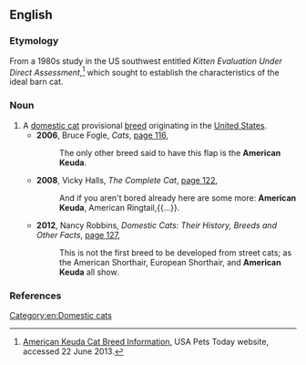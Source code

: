 ==English==
{{rfi}}
===Etymology===
From a 1980s study in the US southwest entitled ''Kitten Evaluation Under Direct Assessment'',<ref>[http://www.usapetstoday.com/American_Keuda.htm American Keuda Cat Breed Information], USA Pets Today website, accessed 22 June 2013.</ref> which sought to establish the characteristics of the ideal barn cat.

===Noun===
{{en-noun|head=[[American]] [[Keuda]]}}

# A [[domestic cat]] provisional [[breed]] originating in the [[United States]].
#* '''2006''', Bruce Fogle, ''Cats'', [http://books.google.com.au/books?id=6cgZFreZwxsC&q=%22American+Keuda%22%7C%22American+Keudas%22&dq=%22American+Keuda%22%7C%22American+Keudas%22&hl=en&sa=X&ei=e5DFUaitJI29iAeowYCYDg&redir_esc=y page 116],
#*: The only other breed said to have this flap is the '''American Keuda'''.
#* '''2008''', Vicky Halls, ''The Complete Cat'', [http://books.google.com.au/books?id=d-gy4ghq_pcC&pg=PA122&dq=%22American+Keuda%22%7C%22American+Keudas%22&hl=en&sa=X&ei=e5DFUaitJI29iAeowYCYDg&redir_esc=y#v=onepage&q=%22American%20Keuda%22%7C%22American%20Keudas%22&f=false page 122],
#*: And if you aren't bored already here are some more: '''American Keuda''', American Ringtail,{{...}}.
#* '''2012''', Nancy Robbins, ''Domestic Cats: Their History, Breeds and Other Facts'', [http://books.google.com.au/books?id=RQ63-D3C9wcC&pg=PA127&dq=%22American+Keuda%22%7C%22American+Keudas%22&hl=en&sa=X&ei=e5DFUaitJI29iAeowYCYDg&redir_esc=y#v=onepage&q=%22American%20Keuda%22%7C%22American%20Keudas%22&f=false page 127],
#*: This is not the first breed to be developed from street cats; as the American Shorthair, European Shorthair, and '''American Keuda''' all show.

===References===
<references />


[[Category:en:Domestic cats]]